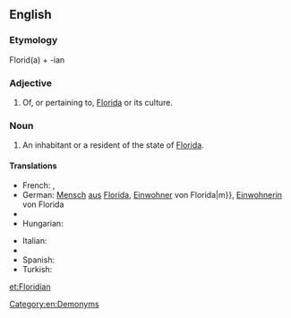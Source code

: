 ==English==

===Etymology===
Florid(a) + -ian

===Adjective===
{{en-adj|-}}

# Of, or pertaining to, [[Florida]] or its culture.

===Noun===
{{en-noun}}

# An inhabitant or a resident of the state of [[Florida]].

====Translations====
{{trans-top|an inhabitant or a resident of the state of Florida}}
* French: {{t|fr|Floridien|m}}, {{t|fr|Floridienne|f}}
* German: [[Mensch]] [[aus]] [[Florida]], [[Einwohner]] von Florida|m}}, [[Einwohnerin]] von Florida
* {{trreq|el}}
* Hungarian: {{t|hu|floridai}}
{{trans-mid}}
* Italian: {{t|it|floridiano|m}}
* {{trreq|pt}}
* Spanish: {{t|es|floridense|m|f}}
* Turkish: {{t|tr|Floridalı}}
{{trans-bottom}}

[[Category:en:Demonyms]]

[[et:Floridian]]
